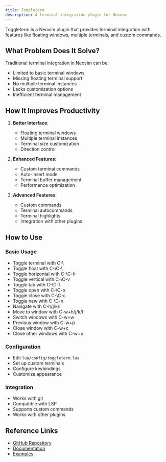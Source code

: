 ```yaml
---
title: Toggleterm
description: A terminal integration plugin for Neovim
---
```


Toggleterm is a Neovim plugin that provides terminal integration with features like floating windows, multiple terminals, and custom commands.

## What Problem Does It Solve?

Traditional terminal integration in Neovim can be:
- Limited to basic terminal windows
- Missing floating terminal support
- No multiple terminal instances
- Lacks customization options
- Inefficient terminal management

## How It Improves Productivity

1. **Better Interface**:
   - Floating terminal windows
   - Multiple terminal instances
   - Terminal size customization
   - Direction control

2. **Enhanced Features**:
   - Custom terminal commands
   - Auto-insert mode
   - Terminal buffer management
   - Performance optimization

3. **Advanced Features**:
   - Custom commands
   - Terminal autocommands
   - Terminal highlights
   - Integration with other plugins

## How to Use

### Basic Usage
- Toggle terminal with C-\
- Toggle float with C-\C-\
- Toggle horizontal with C-\C-h
- Toggle vertical with C-\C-v
- Toggle tab with C-\C-t
- Toggle open with C-\C-o
- Toggle close with C-\C-c
- Toggle new with C-\C-n
- Navigate with C-h/j/k/l
- Move to window with C-w+h/j/k/l
- Switch windows with C-w+w
- Previous window with C-w+p
- Close window with C-w+c
- Close other windows with C-w+o

### Configuration
- Edit `lua/config/toggleterm.lua`
- Set up custom terminals
- Configure keybindings
- Customize appearance

### Integration
- Works with git
- Compatible with LSP
- Supports custom commands
- Works with other plugins

## Reference Links
- [GitHub Repository](https://github.com/akinsho/toggleterm.nvim)
- [Documentation](https://github.com/akinsho/toggleterm.nvim#features)
- [Examples](https://github.com/akinsho/toggleterm.nvim/wiki/Example-configurations)
